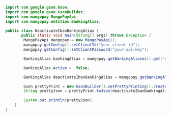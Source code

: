   
```java Java 
import com.google.gson.Gson;
import com.google.gson.GsonBuilder;
import com.mangopay.MangoPayApi;
import com.mangopay.entities.BankingAlias;

public class DeactivateIbanBankingAlias {
       public static void main(String[] args) throws Exception {
        MangoPayApi mangopay = new MangoPayApi();
        mangopay.getConfig().setClientId("your-client-id");
        mangopay.getConfig().setClientPassword("your-api-key");

        BankingAlias bankingAlias = mangopay.getBankingAliases().get("wltbank_m_01HTHTXVG59ATHA89ZHG2CKADA");

        bankingAlias.Active =  false;

        BankingAlias deactivateIbanBankingAlias = mangopay.getBankingAliases().deactivate(bankingAlias.getId(), bankingAlias);

        Gson prettyPrint = new GsonBuilder().setPrettyPrinting().create();
        String prettyJson = prettyPrint.toJson(deactivateIbanBankingAlias);

        System.out.println(prettyJson);
    }
}
```